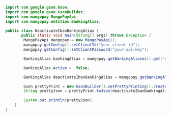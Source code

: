   
```java Java 
import com.google.gson.Gson;
import com.google.gson.GsonBuilder;
import com.mangopay.MangoPayApi;
import com.mangopay.entities.BankingAlias;

public class DeactivateIbanBankingAlias {
       public static void main(String[] args) throws Exception {
        MangoPayApi mangopay = new MangoPayApi();
        mangopay.getConfig().setClientId("your-client-id");
        mangopay.getConfig().setClientPassword("your-api-key");

        BankingAlias bankingAlias = mangopay.getBankingAliases().get("wltbank_m_01HTHTXVG59ATHA89ZHG2CKADA");

        bankingAlias.Active =  false;

        BankingAlias deactivateIbanBankingAlias = mangopay.getBankingAliases().deactivate(bankingAlias.getId(), bankingAlias);

        Gson prettyPrint = new GsonBuilder().setPrettyPrinting().create();
        String prettyJson = prettyPrint.toJson(deactivateIbanBankingAlias);

        System.out.println(prettyJson);
    }
}
```